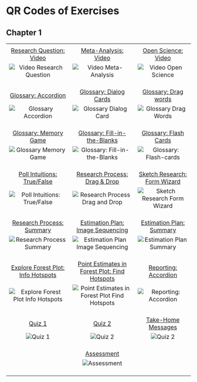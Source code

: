 # QR Codes of Exercises


## Chapter 1

|                                                                                                                                                                              |                                                                                                                                                                                    |                                                                                                                                                            |
|:----------------------------------------------------------------------------------------------------------------------------------------------------------------------------:|:----------------------------------------------------------------------------------------------------------------------------------------------------------------------------------:|:----------------------------------------------------------------------------------------------------------------------------------------------------------:|
|                                                                                                                                                                              |                                                                                                                                                                                    |                                                                                                                                                            |
|                                                         [Research Question: Video](#chap01-video-research-questions)                                                         |                                                                 [Meta-Analysis: Video](#chap01-video-meta-analysis)                                                                |                                                      [Open Science: Video](#chap01-video-open-science)                                                     |
|          ![Video Research Question](img/QR/chap01-video-research-question-min.png "QR Code for interactive video exercise 'Research Question' in Chapter 1")<br><br>         |                   ![Video Meta-Analysis](img/QR/chap01-video-meta-analysis-min.png "QR Code for interactive video exercise 'Meta-Analysis' in Chapter 1")<br><br>                  |         ![Video Open Science](img/QR/chap01-video-open-science-min.png "QR Code for interactive video exercise'Open Science' in Chapter 1")<br><br>        |
|                                                               [Glossary: Accordion](#chap01-glossary-accordion)                                                              |                                                               [Glossary: Dialog Cards](#chap01-glossary-dialog-cards)                                                              |                                                     [Glossary: Drag words](#chap01-glossary-drag-words)                                                    |
|                        ![Glossary Accordion](img/QR/chap01-glossary-accordion-min.png "QR Code for glossary accordion exercise in Chapter 1")<br><br>                        |                        ![Glossary Dialog Card](img/QR/chap01-glossary-dialog-cards-min.png "QR Code for glossary dialog card exercise in Chapter 1")<br><br>                       |              ![Glossary Drag Words](img/QR/chap01-glossary-drag-words-min.png "QR Code for glossary drag words exercise in Chapter 1")<br><br>             |
|                                                             [Glossary: Memory Game](#chap01-glossary-memory-game)                                                            |                                                         [Glossary: Fill-in-the-Blanks](#chap01-glossary-fill-in-the-blanks)                                                        |                                                    [Glossary: Flash Cards](#chap01-glossary-flash-cards)                                                   |
|                     ![Glossary Memory Game](img/QR/chap01-glossary-memory-game-min.png "QR Code for glossary memory game exercise in Chapter 1")<br><br>                     |             ![Glossary: Fill-in-the-Blanks](img/QR/chap01-glossary-fill-in-the-blanks-min.png "QR Code for glossary fill-in-the-blanks exercise in Chapter 1") <br><br>            |           ![Glossary: Flash-cards](img/QR/chap01-glossary-flash-cards-min.png "QR Code for glossary flash cards exercise in Chapter 1") <br><br>           |
|                                                       [Poll Intuitions: True/False](#chap01-poll-intuitions-true-false)                                                      |                                                        [Research Process: Drag & Drop](#chap01-research-process-drag-n-drop)                                                       |                                             [Sketch Research: Form Wizard](#chap01-sketch-research-form-wizard)                                            |
|           ![Poll Intuitions: True/False](img/QR/chap01-poll-intuitions-true-false-min.png "QR Code for poll intuitions true/false exercise in Chapter 1") <br><br>           |          ![Research Process Drag and Drop](img/QR/chap01-research-process-drag-n-drop-min.png "QR Code for research process drag and drop exercise in Chapter 1") <br><br>         | ![Sketch Research Form Wizard](img/QR/chap01-sketch-research-form-wizard-min.png "QR Code for sketch research form wizard exercise in Chapter 1") <br><br> |
|                                                     [Research Process: Summary](#chap01-research-process-phases-summary)                                                     |                                                    [Estimation Plan: Image Sequencing](#chap01-estimation-plan-image-sequencing)                                                   |                                                 [Estimation Plan: Summary](#chap01-estimation-plan-summary)                                                |
|               ![Research Process Summary](img/QR/chap01-research-process-summary-min.png "QR Code for research process summary exercise in Chapter 1") <br><br>              |          ![Estimation Plan Image Sequencing](img/QR/chap01-estimation-plan-image-sequencing-min.png "QR Code for estimation plan image sequencing in Chapter 1") <br><br>          |       ![Estimation Plan Summary](img/QR/chap01-estimation-plan-summary-min.png "QR Code for estimation plan summary exercise in Chapter 1") <br><br>       |
|                                                    [Explore Forest Plot: Info Hotspots](#chap01-forest-plot-info-hotspots)                                                   |                                             [Point Estimates in Forest Plot: Find Hotspots](#chap01-find-point-estimates-find-hotspots)                                            |                                                     [Reporting: Accordion](#chap01-reporting-accordion)                                                    |
| ![Explore Forest Plot Info Hotspots](img/QR/chap01-explore-forest-plot-info-hotspots-min.png "QR Code for explore forest plot info hotspots exercise in Chapter 1") <br><br> | ![Point Estimates in Forest Plot Find Hotspots](img/QR/chap01-forest-plot-find-hot-spots-min.png "QR Code for find point estimates in forest plot exercise in Chapter 1") <br><br> |              ![Reporting: Accordion](img/QR/chap01-reporting-accordion-min.png "QR Code for reporting summary exercise in Chapter 1") <br><br>             |
|                                                                           [Quiz 1](#chap01-quiz-1)                                                                           |                                                                              [Quiz 2](#chap01-quiz-2)                                                                              |                                                      [Take-Home Messages](#chap01-take-home-messages)                                                      |
|                                          ![Quiz 1](img/QR/chap01-quiz-1-min.png "QR Code for Quiz 1 exercise in Chapter 1") <br><br>                                         |                                             ![Quiz 2](img/QR/chap01-quiz-2-min.png "QR Code for Quiz 2 exercise in Chapter 1") <br><br>                                            |                     ![Quiz 2](img/QR/chap01-take-home-messages-min.png "QR Code for take-home messages exercise in Chapter 1") <br><br>                    |
|                                                                                                                                                                              |                                                                          [Assessment](#chap01-assessment)                                                                          |                                                                                                                                                            |
|                                                                                                                                                                              |                                       ![Assessment](img/QR/chap01-assessment-min.png "QR Code for assessment exercise of Chapter 1") <br><br>                                      |                                                                                                                                                            |
